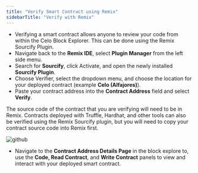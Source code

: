 ```yaml
---
title: "Verify Smart Contract using Remix"
sidebarTitle: "Verify with Remix"
---
```


- Verifying a smart contract allows anyone to review your code from within the Celo Block Explorer. This can be done using the Remix Sourcify Plugin.
- Navigate back to the **Remix IDE**, select **Plugin Manager** from the left side menu.
- Search for **Sourcify**, click Activate, and open the newly installed **Sourcify Plugin**.
- Choose Verifier, select the dropdown menu, and choose the location for your deployed contract (example **Celo (Alfajores)**).
- Paste your contract address into the **Contract Address** field and select **Verify**.

<Tip>
  The source code of the contract that you are verifying will need to be in
  Remix. Contracts deployed with Truffle, Hardhat, and other tools can also be
  verified using the Remix Sourcify plugin, but you will need to copy your
  contract source code into Remix first.
</Tip>

![github](/images/image5-e6ecc8c97dd6cc2fdd1b2d5bde01c45c.png)

- Navigate to the **Contract Address Details Page** in the block explore to, use the **Code, Read Contract**, and **Write Contract** panels to view and interact with your deployed smart contract.

